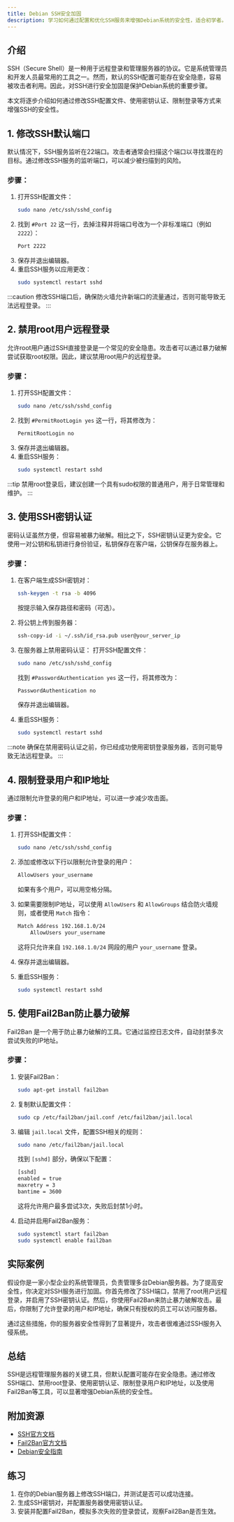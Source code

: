 ```yaml
---
title: Debian SSH安全加固
description: 学习如何通过配置和优化SSH服务来增强Debian系统的安全性，适合初学者。
---
```


## 介绍

SSH（Secure Shell）是一种用于远程登录和管理服务器的协议。它是系统管理员和开发人员最常用的工具之一。然而，默认的SSH配置可能存在安全隐患，容易被攻击者利用。因此，对SSH进行安全加固是保护Debian系统的重要步骤。

本文将逐步介绍如何通过修改SSH配置文件、使用密钥认证、限制登录等方式来增强SSH的安全性。

## 1. 修改SSH默认端口

默认情况下，SSH服务监听在22端口。攻击者通常会扫描这个端口以寻找潜在的目标。通过修改SSH服务的监听端口，可以减少被扫描到的风险。

### 步骤：
1. 打开SSH配置文件：
   ```bash
   sudo nano /etc/ssh/sshd_config
   ```
2. 找到 `#Port 22` 这一行，去掉注释并将端口号改为一个非标准端口（例如 `2222`）：
   ```bash
   Port 2222
   ```
3. 保存并退出编辑器。
4. 重启SSH服务以应用更改：
   ```bash
   sudo systemctl restart sshd
   ```

:::caution
修改SSH端口后，确保防火墙允许新端口的流量通过，否则可能导致无法远程登录。
:::

## 2. 禁用root用户远程登录

允许root用户通过SSH直接登录是一个常见的安全隐患。攻击者可以通过暴力破解尝试获取root权限。因此，建议禁用root用户的远程登录。

### 步骤：
1. 打开SSH配置文件：
   ```bash
   sudo nano /etc/ssh/sshd_config
   ```
2. 找到 `#PermitRootLogin yes` 这一行，将其修改为：
   ```bash
   PermitRootLogin no
   ```
3. 保存并退出编辑器。
4. 重启SSH服务：
   ```bash
   sudo systemctl restart sshd
   ```

:::tip
禁用root登录后，建议创建一个具有sudo权限的普通用户，用于日常管理和维护。
:::

## 3. 使用SSH密钥认证

密码认证虽然方便，但容易被暴力破解。相比之下，SSH密钥认证更为安全。它使用一对公钥和私钥进行身份验证，私钥保存在客户端，公钥保存在服务器上。

### 步骤：
1. 在客户端生成SSH密钥对：
   ```bash
   ssh-keygen -t rsa -b 4096
   ```
   按提示输入保存路径和密码（可选）。

2. 将公钥上传到服务器：
   ```bash
   ssh-copy-id -i ~/.ssh/id_rsa.pub user@your_server_ip
   ```

3. 在服务器上禁用密码认证：
   打开SSH配置文件：
   ```bash
   sudo nano /etc/ssh/sshd_config
   ```
   找到 `#PasswordAuthentication yes` 这一行，将其修改为：
   ```bash
   PasswordAuthentication no
   ```
   保存并退出编辑器。

4. 重启SSH服务：
   ```bash
   sudo systemctl restart sshd
   ```

:::note
确保在禁用密码认证之前，你已经成功使用密钥登录服务器，否则可能导致无法远程登录。
:::

## 4. 限制登录用户和IP地址

通过限制允许登录的用户和IP地址，可以进一步减少攻击面。

### 步骤：
1. 打开SSH配置文件：
   ```bash
   sudo nano /etc/ssh/sshd_config
   ```
2. 添加或修改以下行以限制允许登录的用户：
   ```bash
   AllowUsers your_username
   ```
   如果有多个用户，可以用空格分隔。

3. 如果需要限制IP地址，可以使用 `AllowUsers` 和 `AllowGroups` 结合防火墙规则，或者使用 `Match` 指令：
   ```bash
   Match Address 192.168.1.0/24
       AllowUsers your_username
   ```
   这将只允许来自 `192.168.1.0/24` 网段的用户 `your_username` 登录。

4. 保存并退出编辑器。
5. 重启SSH服务：
   ```bash
   sudo systemctl restart sshd
   ```

## 5. 使用Fail2Ban防止暴力破解

Fail2Ban 是一个用于防止暴力破解的工具。它通过监控日志文件，自动封禁多次尝试失败的IP地址。

### 步骤：
1. 安装Fail2Ban：
   ```bash
   sudo apt-get install fail2ban
   ```
2. 复制默认配置文件：
   ```bash
   sudo cp /etc/fail2ban/jail.conf /etc/fail2ban/jail.local
   ```
3. 编辑 `jail.local` 文件，配置SSH相关的规则：
   ```bash
   sudo nano /etc/fail2ban/jail.local
   ```
   找到 `[sshd]` 部分，确保以下配置：
   ```bash
   [sshd]
   enabled = true
   maxretry = 3
   bantime = 3600
   ```
   这将允许用户最多尝试3次，失败后封禁1小时。

4. 启动并启用Fail2Ban服务：
   ```bash
   sudo systemctl start fail2ban
   sudo systemctl enable fail2ban
   ```

## 实际案例

假设你是一家小型企业的系统管理员，负责管理多台Debian服务器。为了提高安全性，你决定对SSH服务进行加固。你首先修改了SSH端口，禁用了root用户远程登录，并启用了SSH密钥认证。然后，你使用Fail2Ban来防止暴力破解攻击。最后，你限制了允许登录的用户和IP地址，确保只有授权的员工可以访问服务器。

通过这些措施，你的服务器安全性得到了显著提升，攻击者很难通过SSH服务入侵系统。

## 总结

SSH是远程管理服务器的关键工具，但默认配置可能存在安全隐患。通过修改SSH端口、禁用root登录、使用密钥认证、限制登录用户和IP地址，以及使用Fail2Ban等工具，可以显著增强Debian系统的安全性。

## 附加资源

- [SSH官方文档](https://www.openssh.com/manual.html)
- [Fail2Ban官方文档](https://www.fail2ban.org/wiki/index.php/Main_Page)
- [Debian安全指南](https://www.debian.org/doc/manuals/securing-debian-manual/)

## 练习

1. 在你的Debian服务器上修改SSH端口，并测试是否可以成功连接。
2. 生成SSH密钥对，并配置服务器使用密钥认证。
3. 安装并配置Fail2Ban，模拟多次失败的登录尝试，观察Fail2Ban是否生效。
